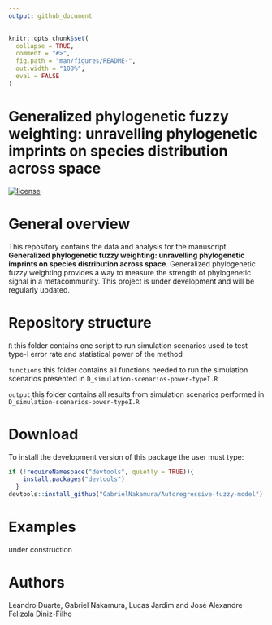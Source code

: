 ```yaml
---
output: github_document
---
```


<!-- README.md is generated from README.Rmd. Please edit that file -->

```r
knitr::opts_chunk$set(
  collapse = TRUE,
  comment = "#>",
  fig.path = "man/figures/README-",
  out.width = "100%",
  eval = FALSE
)
```

# Generalized phylogenetic fuzzy weighting: unravelling phylogenetic imprints on species distribution across space

[![license](https://img.shields.io/github/license/mashape/apistatus.svg)](https://choosealicense.com/licenses/mit/)


# General overview

This repository contains the data and analysis for the manuscript **Generalized phylogenetic fuzzy weighting: unravelling phylogenetic imprints on species distribution across space**. Generalized phylogenetic fuzzy weighting provides a way to measure the strength of phylogenetic signal in a metacommunity. This project is under development and will be regularly updated.

# Repository structure 

`R` this folder contains one script to run simulation scenarios used to test type-I error rate and statistical power of the method

`functions` this folder contains all functions needed to run the simulation scenarios presented in `D_simulation-scenarios-power-typeI.R`

`output` this folder contains all results from simulation scenarios performed in `D_simulation-scenarios-power-typeI.R`

# Download 

To install the development version of this package the user must type:

```.r
if (!requireNamespace("devtools", quietly = TRUE)){
    install.packages("devtools")
  }
devtools::install_github("GabrielNakamura/Autoregressive-fuzzy-model")
```

# Examples

under construction

# Authors

Leandro Duarte, Gabriel Nakamura, Lucas Jardim and José Alexandre Felizola Diniz-Filho



